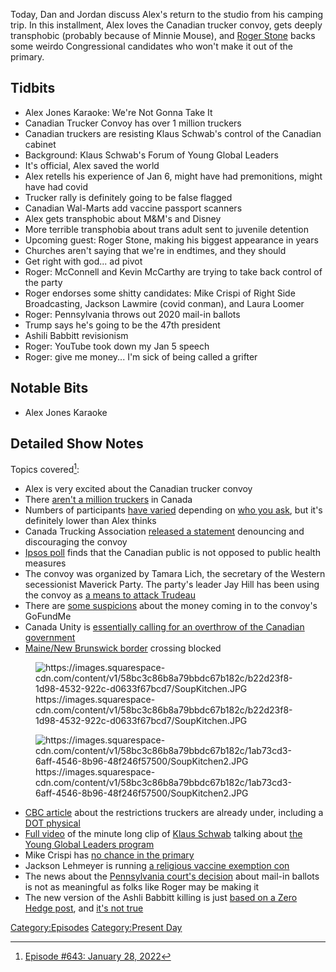 {{DEFAULTSORT:
    #_EPISODE_0643:January 28, 2022
}}{{Episode
    | title           = January 28, 2022
    | caption         = Listen to this episode on [https://knowledgefight.libsyn.com/643-january-28-2022 Libsyn] [https://open.spotify.com/episode/2LSshoJ8JrVMhR02FhdG2S Spotify], Read the [[Transcript/643: January 28, 2022|Unofficial Transcript]]
    | episodeNumber   = 643
    | length          = 01:27:08
    | airDate         = January 31, 2022
    | coverageDate    = January 28, 2022
    | episodeType     = [[:Category:Present Day|Present Day]]
    | appearance      = [[Klaus Schwab]], [[Roger Stone]], [[Mitch McConnell]], [[Kevin McCarthy]], [[Mike Crispi]], [[Jackson Lawmire]], [[Laura Loomer]], [[Ashli Babbitt]]
    | previousEpisode = [[642: January 24, 2022]]
    | nextEpisode     = [[644: February 2, 2022]]
}}

{{Stub}}

Today, Dan and Jordan discuss Alex's return to the studio from his camping trip.  In this installment, Alex loves the Canadian trucker convoy, gets deeply transphobic (probably because of Minnie Mouse), and [[Roger Stone]] backs some weirdo Congressional candidates who won't make it out of the primary.

==Tidbits==

*Alex Jones Karaoke: We're Not Gonna Take It
*Canadian Trucker Convoy has over 1 million truckers
*Canadian truckers are resisting Klaus Schwab's control of the Canadian cabinet
*Background: Klaus Schwab's Forum of Young Global Leaders
*It's official, Alex saved the world
*Alex retells his experience of Jan 6, might have had premonitions, might have had covid
*Trucker rally is definitely going to be false flagged
*Canadian Wal-Marts add vaccine passport scanners
*Alex gets transphobic about M&M's and Disney
*More terrible transphobia about trans adult sent to juvenile detention
*Upcoming guest: Roger Stone, making his biggest appearance in years
*Churches aren't saying that we're in endtimes, and they should
*Get right with god... ad pivot
*Roger: McConnell and Kevin McCarthy are trying to take back control of the party
*Roger endorses some shitty candidates: Mike Crispi of Right Side Broadcasting, Jackson Lawmire (covid conman), and Laura Loomer
*Roger: Pennsylvania throws out 2020 mail-in ballots
*Trump says he's going to be the 47th president
*Ashili Babbitt revisionism
*Roger: YouTube took down my Jan 5 speech
*Roger: give me money... I'm sick of being called a grifter

==Notable Bits==

*Alex Jones Karaoke

==Detailed Show Notes==

Topics covered<ref>[https://knowledgefight.com/research/2022/1/30/episode-643-january-28-2022 Episode #643: January 28, 2022]</ref>:

*Alex is very excited about the Canadian trucker convoy
*There [https://www.statista.com/statistics/947317/canadian-trucking-industry-total-drivers/ aren't a million truckers] in Canada
*Numbers of participants [https://www.baytoday.ca/business/trucker-convoy-continues-east-to-winnipeg-after-making-overnight-stop-near-regina-4991652 have varied] depending on [https://ottawa.ctvnews.ca/truck-convoy-rolls-into-kingston-ont-1.5756220 who you ask], but it's definitely lower than Alex thinks
*Canada Trucking Association [http://cantruck.ca/canadian-trucking-alliance-statement-to-those-engaged-in-road-border-protests/ released a statement] denouncing and discouraging the convoy
*[https://globalnews.ca/news/8532791/covid-unvaccinated-restrictions-tax-poll/ Ipsos poll] finds that the Canadian public is not opposed to public health measures
*The convoy was organized by Tamara Lich, the secretary of the Western secessionist Maverick Party. The party's leader Jay Hill has been using the convoy as [https://westernstandardonline.com/2022/01/maverick-party-says-it-supports-truckers-right-to-protest-peacefully/ a means to attack Trudeau]
*There are [https://www.cbc.ca/news/politics/vaccine-protest-convoy-gofundme-donations-1.6330594 some suspicions] about the money coming in to the convoy's GoFundMe
*Canada Unity is [https://canada-unity.com/mou/ essentially calling for an overthrow of the Canadian government]
*[https://www.thestar.com/news/canada/2022/01/29/small-group-of-protesters-set-up-blockade-at-houlton-woodstock-border-crossing-in-belleville.html Maine/New Brunswick border] crossing blocked

[[File:https://images.squarespace-cdn.com/content/v1/58bc3c86b8a79bbdc67b182c/b22d23f8-1d98-4532-922c-d0633f67bcd7/SoupKitchen.JPG|thumb|none]]

[[File:https://images.squarespace-cdn.com/content/v1/58bc3c86b8a79bbdc67b182c/1ab73cd3-6aff-4546-8b96-48f246f57500/SoupKitchen2.JPG|thumb|none]]

*[https://www.cbc.ca/news/canada/saskatoon/truck-convoy-vaccination-freedoms-1.6330176 CBC article] about the restrictions truckers are already under, including a [https://www.solvhealth.com/health-a-z/dot-physical DOT physical]
*[https://iop.harvard.edu/forum/strengthening-collaboration-fractured-world-featuring-special-guest-yo-yo-ma Full video] of the minute long clip of [[Klaus Schwab]] talking about [https://www.younggloballeaders.org/vision-and-mission the Young Global Leaders program]
*Mike Crispi has [https://ballotpedia.org/Mike_Crispi no chance in the primary]
*Jackson Lehmeyer is running [https://www.washingtonpost.com/religion/2021/09/15/pastor-donate-vaccine-religious-exemption/?pml=1&request-id=1cb4393c-dd8a-4891-8117-b911a1e163b5 a religious vaccine exemption con]
*The news about the [https://apnews.com/article/pennsylvania-voting-donald-trump-tom-wolf-31b4e7d0b16a996c63079c8aa3c3b121 Pennsylvania court's decision] about mail-in ballots is not as meaningful as folks like Roger may be making it
*The new version of the Ashli Babbitt killing is just [https://www.zerohedge.com/political/stop-no-dont-babbitt-tried-stop-attack-capitol-speakers-lobby-video-analysis-suggests based on a Zero Hedge post], and [https://www.politifact.com/factchecks/2022/jan/21/youtube-videos/ashli-babbitt-vs-antifa-video-falsely-claims-babbi/ it's not true]

[[Category:Episodes]]
[[Category:Present Day]]
